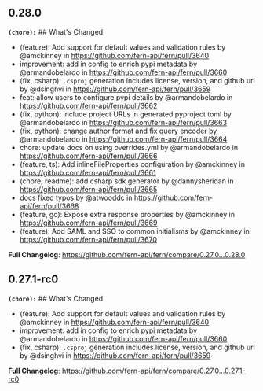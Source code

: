 ## 0.28.0
**`(chore):`** ## What's Changed
* (feature): Add support for default values and validation rules by @amckinney in https://github.com/fern-api/fern/pull/3640
* improvement: add in config to enrich pypi metadata by @armandobelardo in https://github.com/fern-api/fern/pull/3660
* (fix, csharp): `.csproj` generation includes license, version, and github url by @dsinghvi in https://github.com/fern-api/fern/pull/3659
* feat: allow users to configure pypi details by @armandobelardo in https://github.com/fern-api/fern/pull/3662
* (fix, python): include project URLs in generated pyproject toml by @armandobelardo in https://github.com/fern-api/fern/pull/3663
* (fix, python): change author format and fix query encoder by @armandobelardo in https://github.com/fern-api/fern/pull/3664
* chore: update docs on using overrides.yml by @armandobelardo in https://github.com/fern-api/fern/pull/3666
* (feature, ts): Add inlineFileProperties configuration by @amckinney in https://github.com/fern-api/fern/pull/3661
* (chore, readme): add csharp sdk generator by @dannysheridan in https://github.com/fern-api/fern/pull/3665
* docs fixed typos by @atwooddc in https://github.com/fern-api/fern/pull/3668
* (feature, go): Expose extra response properties by @amckinney in https://github.com/fern-api/fern/pull/3669
* (feature): Add SAML and SSO to common initialisms by @amckinney in https://github.com/fern-api/fern/pull/3670


**Full Changelog**: https://github.com/fern-api/fern/compare/0.27.0...0.28.0

## 0.27.1-rc0
**`(chore):`** ## What's Changed
* (feature): Add support for default values and validation rules by @amckinney in https://github.com/fern-api/fern/pull/3640
* improvement: add in config to enrich pypi metadata by @armandobelardo in https://github.com/fern-api/fern/pull/3660
* (fix, csharp): `.csproj` generation includes license, version, and github url by @dsinghvi in https://github.com/fern-api/fern/pull/3659


**Full Changelog**: https://github.com/fern-api/fern/compare/0.27.0...0.27.1-rc0


